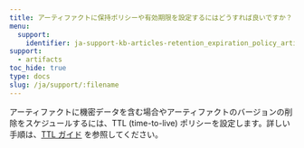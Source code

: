 ```yaml
---
title: アーティファクトに保持ポリシーや有効期限を設定するにはどうすれば良いですか？
menu:
  support:
    identifier: ja-support-kb-articles-retention_expiration_policy_artifact
support:
  - artifacts
toc_hide: true
type: docs
slug: /ja/support/:filename
---
```

アーティファクトに機密データを含む場合やアーティファクトのバージョンの削除をスケジュールするには、TTL (time-to-live) ポリシーを設定します。詳しい手順は、[TTL ガイド](/ja/guides/artifacts/ttl/) を参照してください。